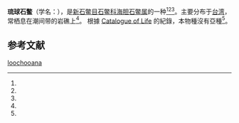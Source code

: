 {{Speciesbox
| name = 琉球石鳖<br />''Acanthopleura loochooana''
| status = 
| image = 
| image_width = 
| genus = Acanthopleura
| species = loochooana
| authority = ([[William_John_Broderip|Broderip]] & [[Sowerby_(auktor)|Sowerby]], 1829)
| synonyms = 
* 琉球駝石鱉 ''Liolophura loochooana'' Broderip et Sowerby<ref name=shell_9 /><ref name=shelldoc_100057 />
}}

'''琉球石鳖'''（学名：''{{lang|la|Acanthopleura loochooana}}''），是[[新石鳖目|新石鳖目]][[石鳖科|石鳖科]][[海胆石鳖属|海胆石鳖属]]的一种<ref name=shell_9 /><ref name = "COL"/><ref name = "source"/>。主要分布于[[台湾|台湾]]，常栖息在潮间带的岩礁上<ref name=shell_9 />。
根據 [[Catalogue_of_Life|Catalogue of Life]] 的紀錄，本物種沒有亞種<ref name = "COL"/>。

== 参考文献 ==
{{reflist|refs=
<ref name = "COL">{{cite COL |year=2011 |taxon=acanthopleura+loochooana }}</ref>
<ref name = "source">''URMO: UNESCO-IOC Register of Marine Organisms''. Land J. van der (ed), 2008-11-18</ref>
<ref name=shell_9>{{cite web
 |url          = http://shell.sinica.edu.tw/chinese/shellbase_detail.php?science_no=9
 |title        = 国际贝库：琉球石鳖
 |publisher    = 台湾贝类资料库
 |access-date  = 2009-08-11
 |language     = zh-hant
 |archive-date = 2020-06-28
 |archive-url  = https://web.archive.org/web/20200628231653/http://shell.sinica.edu.tw/chinese/shellbase_detail.php?science_no=9
 |dead-url     = no
}}</ref>
<ref name=shelldoc_100057>{{cite journal |year=1983 |title=台灣貝類圖譜（2） |author1=[[張寬敏|張寬敏]] |author2=[[藍子樵|藍子樵]] |author3=[[石忠榮|石忠榮]] |author4=[[姜祝山|姜祝山]] |author5=[[賴景陽|賴景陽]] |volume=8 |pages=3-25 |journal=[[貝友|貝友]] (The Pei-Yo) |publisher=中華民國貝類學會 (The Malacological Society of Taiwan)|language =zh-hant}}</ref>
}}
{{Taxonbar|from=Q3799454}}

[[Category:海胆石鳖属|loochooana]]